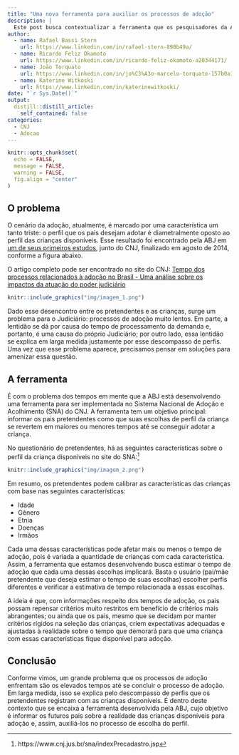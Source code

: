 ```yaml
---
title: "Uma nova ferramenta para auxiliar os processos de adoção"
description: |
  Este post busca contextualizar a ferramenta que os pesquisadores da ABJ estão desenvolvendo em parceria com o Conselho Nacional de Justiça para aprimorar o Sistema Nacional de Adoção e Acolhimento (SNA).
author:
  - name: Rafael Bassi Stern
    url: https://www.linkedin.com/in/rafael-stern-898b49a/
  - name: Ricardo Feliz Okamoto
    url: https://www.linkedin.com/in/ricardo-feliz-okamoto-a20344171/
  - name: João Torquato
    url: https://www.linkedin.com/in/jo%C3%A3o-marcelo-torquato-157b0a16a/
  - name: Katerine Witkoski
    url: https://www.linkedin.com/in/katerinewitkoski/
date: "`r Sys.Date()`"
output:
  distill::distill_article:
    self_contained: false
categories:
  - CNJ
  - Adocao
---
```



```r
knitr::opts_chunk$set(
  echo = FALSE,
  message = FALSE,
  warning = FALSE,
  fig.align = "center"
)
```

## O problema
O cenário da adoção, atualmente, é marcado por uma característica um tanto
triste: o perfil que os pais desejam adotar é diametralmente oposto ao perfil
das crianças disponíveis. Esse resultado foi encontrado pela ABJ em
[um de seus primeiros estudos](http://lab.abj.org.br/posts/2018-05-14-contribuies-da-abj-para-o-aprimoramento-do-sistema-de-adoo-do-brasil/),
junto do CNJ, finalizado em agosto de 2014, conforme a figura abaixo.

<aside>
O artigo completo pode ser encontrado no site do CNJ:
[Tempo dos processos relacionados à adoção no Brasil - Uma análise sobre os
impactos da atuação do poder judiciário](https://www.cnj.jus.br/wp-content/uploads/2011/02/8aab4515becd037933960ba8e91e1efc.pdf)
</aside>

```r
knitr::include_graphics("img/imagem_1.png")
```
Dado esse desencontro entre os pretendentes e as crianças, surge um problema
para o Judiciário: processos de adoção muito lentos. Em parte, a lentidão se dá
por causa do tempo de processamento da demanda e, portanto, é uma causa do
próprio Judiciário; por outro lado, essa lentidão se explica em larga medida
justamente por esse descompasso de perfis. Uma vez que esse problema aparece,
precisamos pensar em soluções para amenizar essa questão.

## A ferramenta
É com o problema dos tempos em mente que a ABJ está desenvolvendo uma ferramenta
para ser implementada no Sistema Nacional de Adoção e Acolhimento (SNA) do CNJ.
A ferramenta tem um objetivo principal: informar os pais pretendentes como que
suas escolhas de perfil da criança se revertem em maiores ou menores tempos até
se conseguir adotar a criança.

No questionário de pretendentes, há as seguintes características sobre o perfil
da criança disponíveis no site do SNA:[^foot1]

[^foot1]: https://www.cnj.jus.br/sna/indexPrecadastro.jsp

```r
knitr::include_graphics("img/imagem_2.png")
```

Em resumo, os pretendentes podem calibrar as características das crianças com
base nas seguintes características:

- Idade
- Gênero
- Etnia
- Doenças
- Irmãos

Cada uma dessas características pode afetar mais ou menos o tempo de adoção,
pois é variada a quantidade de crianças com cada característica. Assim, a
ferramenta que estamos desenvolvendo busca estimar o tempo de adoção que cada
uma dessas escolhas implicará. Basta o usuário (pai/mãe pretendente que deseja
estimar o tempo de suas escolhas) escolher perfis diferentes e verificar a
estimativa de tempo relacionada a essas escolhas.

A ideia é que, com informações respeito dos tempos de adoção, os pais possam
repensar critérios muito restritos em benefício de critérios mais abrangentes;
ou ainda que os pais, mesmo que se decidam por manter critérios rígidos na
seleção das crianças, criem expectativas adequadas e ajustadas à realidade sobre
o tempo que demorará para que uma criança com essas características fique
disponível para adoção.

## Conclusão
Conforme vimos, um grande problema que os processos de adoção enfrentam são os
elevados tempos até se concluir o processo de adoção. Em larga medida, isso se
explica pelo descompasso de perfis que os pretendentes registram com as crianças
disponíveis. É dentro deste contexto que se encaixa a ferramenta desenvolvida
pela ABJ, cujo objetivo é informar os futuros pais sobre a realidade das crianças
disponíveis para adoção e, assim, auxiliá-los no processo de escolha do perfil.
